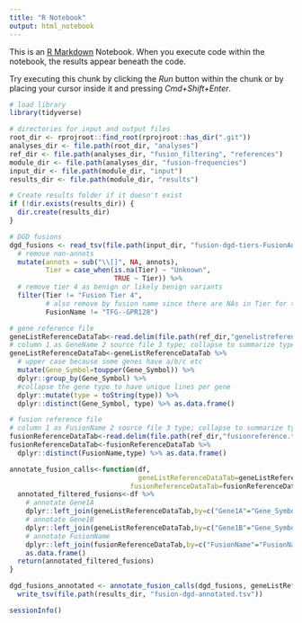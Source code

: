 ```yaml
---
title: "R Notebook"
output: html_notebook
---
```


This is an [R Markdown](http://rmarkdown.rstudio.com) Notebook. When you execute code within the notebook, the results appear beneath the code. 

Try executing this chunk by clicking the *Run* button within the chunk or by placing your cursor inside it and pressing *Cmd+Shift+Enter*. 

```r
# load library
library(tidyverse)

# directories for input and output files
root_dir <- rprojroot::find_root(rprojroot::has_dir(".git"))
analyses_dir <- file.path(root_dir, "analyses")
ref_dir <- file.path(analyses_dir, "fusion_filtering", "references")
module_dir <- file.path(analyses_dir, "fusion-frequencies")
input_dir <- file.path(module_dir, "input")
results_dir <- file.path(module_dir, "results")

# Create results folder if it doesn't exist
if (!dir.exists(results_dir)) {
  dir.create(results_dir)
}
```

```r
# DGD fusions
dgd_fusions <- read_tsv(file.path(input_dir, "fusion-dgd-tiers-FusionAnnotator.tsv.gz")) %>%
  # remove non-annots
  mutate(annots = sub("\\[]", NA, annots),
         Tier = case_when(is.na(Tier) ~ "Unknown",
                          TRUE ~ Tier)) %>%
  # remove tier 4 as benign or likely benign variants
  filter(Tier != "Fusion Tier 4",
         # also remove by fusion name since there are NAs in Tier for this fusion
         FusionName != "TFG--GPR128")

# gene reference file
geneListReferenceDataTab<-read.delim(file.path(ref_dir,"genelistreference.txt"),stringsAsFactors = FALSE)
# column 1 as GeneName 2 source file 3 type; collapse to summarize type
geneListReferenceDataTab<-geneListReferenceDataTab %>%
  # upper case because some genes have a/b/c etc
  mutate(Gene_Symbol=toupper(Gene_Symbol)) %>%
  dplyr::group_by(Gene_Symbol) %>%
  #collapse the gene type to have unique lines per gene
  dplyr::mutate(type = toString(type)) %>%
  dplyr::distinct(Gene_Symbol, type) %>% as.data.frame()

# fusion reference file
# column 1 as FusionName 2 source file 3 type; collapse to summarize type
fusionReferenceDataTab<-read.delim(file.path(ref_dir,"fusionreference.txt"),stringsAsFactors = FALSE)
fusionReferenceDataTab<-fusionReferenceDataTab %>%
  dplyr::distinct(FusionName,type) %>% as.data.frame()

```


```r
annotate_fusion_calls<-function(df,
                                geneListReferenceDataTab=geneListReferenceDataTab,
                              fusionReferenceDataTab=fusionReferenceDataTab) {
  annotated_filtered_fusions<-df %>%
    # annotate Gene1A
    dplyr::left_join(geneListReferenceDataTab,by=c("Gene1A"="Gene_Symbol")) %>% dplyr::rename(Gene1A_anno=type) %>%
    # annotate Gene1B
    dplyr::left_join(geneListReferenceDataTab,by=c("Gene1B"="Gene_Symbol")) %>% dplyr::rename(Gene1B_anno=type) %>%
    # annotate FusionName
    dplyr::left_join(fusionReferenceDataTab,by=c("FusionName"="FusionName")) %>% dplyr::rename(Fusion_anno=type) %>%
    as.data.frame()
  return(annotated_filtered_fusions)
}

dgd_fusions_annotated <- annotate_fusion_calls(dgd_fusions, geneListReferenceDataTab, fusionReferenceDataTab) %>%
  write_tsv(file.path(results_dir, "fusion-dgd-annotated.tsv"))
```

```r
sessionInfo()
```
